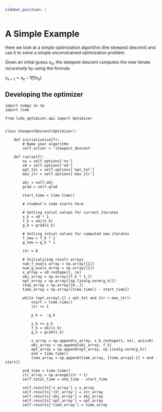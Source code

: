 ```yaml
---
sidebar_position: 1
---
```


# A Simple Example

Here we look at a simple optimization algorithm (the steepest descent) and use it to solve a simple unconstrained 
optimization problem.

Given an initial guess $x_0$, the steepest descent computes the new iterate recursively by using the formula

$x_{k+1} = x_{k} - \nabla f(x_k)$

## Developing the optimizer


```
import numpy as np
import time

from lsdo_optimizer.api import Optimizer


class SteepestDescent(Optimizer):

    def initialize(self):
        # Name your algorithm
        self.solver = 'steepest_descent'

    def run(self):
        nx = self.options['nx']
        x0 = self.options['x0']
        opt_tol = self.options['opt_tol']
        max_itr = self.options['max_itr']

        obj = self.obj
        grad = self.grad

        start_time = time.time()

        # student's code starts here

        # Setting intial values for current iterates
        x_k = x0 * 1.
        f_k = obj(x_k)
        g_k = grad(x_k)
        
        # Setting intial values for computed new iterates
        f_new = f_k * 1
        g_new = g_k * 1
        
        itr = 0

        # Initializing result arrays
        num_f_evals_array = np.array([1])
        num_g_evals_array = np.array([1])
        x_array = x0.reshape(1, nx)
        obj_array = np.array([f_k * 1.])
        opt_array = np.array([np.linalg.norm(g_k)])
        step_array = np.array([0.,])
        time_array = np.array([time.time() - start_time])
        
        while (opt_array[-1] > opt_tol and itr < max_itr):
            start = time.time()
            itr += 1

            p_k =  -g_k   
        
            x_k += p_k
            f_k = obj(x_k)
            g_k = grad(x_k)

            x_array = np.append(x_array, x_k.reshape(1, nx), axis=0)
            obj_array = np.append(obj_array, f_k)
            opt_array = np.append(opt_array, np.linalg.norm(g_k))
            end = time.time()
            time_array = np.append(time_array, [time_array[-1] + end - start])

        end_time = time.time()
        itr_array = np.arange(itr + 1)
        self.total_time = end_time - start_time

        self.results['x_array'] = x_array
        self.results['itr_array'] = itr_array
        self.results['obj_array'] = obj_array
        self.results['opt_array'] = opt_array
        self.results['time_array'] = time_array


```
